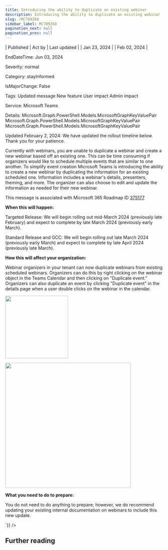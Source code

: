 ```yaml
---
title: Introducing the ability to duplicate an existing webinar
description: Introducing the ability to duplicate an existing webinar
slug: /MC709268
sidebar_label: MC709268
pagination_next: null
pagination_prev: null
---
```



| Published | Act by | Last updated |
| Jan 23, 2024 |  | Feb 02, 2024 |

EndDateTime: Jun 03, 2024

Severity: normal

Category: stayInformed

IsMajorChange: False

Tags: Updated message New feature User impact Admin impact

Service: Microsoft Teams

Details: Microsoft.Graph.PowerShell.Models.MicrosoftGraphKeyValuePair Microsoft.Graph.PowerShell.Models.MicrosoftGraphKeyValuePair Microsoft.Graph.PowerShell.Models.MicrosoftGraphKeyValuePair

<div dangerouslySetInnerHTML={{__html:`
<p>Updated February 2, 2024: We have updated the rollout timeline below. Thank you for your patience.</p><p>Currently with webinars, you are unable to duplicate a webinar and create a new webinar based off an existing one. This can be time consuming if organizers would like to schedule multiple events that are similar to one another. To simplify event creation Microsoft Teams is introducing the ability to create a new webinar by duplicating the information for an existing scheduled one. Information includes a webinar's details, presenters, theming, and more. The organizer can also choose to edit and update the information as needed for their new webinar.</p><p>This message is associated with Microsoft 365 Roadmap ID <a href="https://www.microsoft.com/microsoft-365/roadmap?rtc=1%26filters=&amp;searchterms=375177" target="_blank">375177</a>
</p><p><b>When this will happen:</b>
</p><p>Targeted Release: We will begin rolling out mid-March 2024 (previously late February) and expect to complete by late March 2024 (previously early March).
</p><p>Standard Release and GCC: We will begin rolling out late March 2024 (previously early March) and expect to complete by late April 2024 (previously late March).
</p><p><b>How this will affect your organization:</b>
</p><p>Webinar organizers in your tenant can now duplicate webinars from existing scheduled webinars. Organizers can do this by right clicking on the webinar object in the Teams Calendar and then clicking on "Duplicate event." Organizers can also duplicate an event by clicking "Duplicate event" in the details page when a user double clicks on the webinar in the calendar.&nbsp;</p><p><img src="https://img-prod-cms-rt-microsoft-com.akamaized.net/cms/api/am/imageFileData/RW1h8Jb?ver=2a87" style="width: 200px;"></p><p><img src="https://img-prod-cms-rt-microsoft-com.akamaized.net/cms/api/am/imageFileData/RW1h0S7?ver=0907" style="width: 400px;"><br></p><p> 
</p><p><b>What you need to do to prepare:</b>
</p><p>You do not need to do anything to prepare; however, we do recommend updating your existing internal documentation on webinars to include this new update.</p>
`}} />

## Further reading
